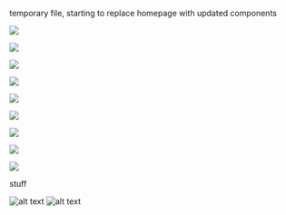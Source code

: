 


temporary file, starting to replace homepage with updated components

<Row>
<Column colMd={4} colLg={4} noGutterSm>
<ImageCard
  title="Components"
  subTitle="Carbon 10"
  href="https://www.carbondesignsystem.com"
  titleColor="dark"
  subTitleColor="dark"
  iconColor="dark"
  actionIcon="launch"
  >

![](/images/tooltip-components.svg)

</ImageCard>
    <ResourceCard
      subTitle="Design Kit"
      title="Explore & Create"
      aspectRatio="1:1"
      actionIcon="launch"
      color="dark"
      href="https://www.ibm.com/standards/web/design-kit/"
      >

![](/images/SketchIcon.svg)

  </ResourceCard>
</Column>
<Column colMd={4} colLg={4} noGutterSm>
<ImageCard
  title="2x Grid"
  subTitle="Elements"
  href="/elements/2x-grid"
  titleColor="light"
  subTitleColor="light"
  iconColor="light"
  actionIcon="arrowRight"
  >

![](images/grid-temp.png)

</ImageCard>
    <ResourceCard
      subTitle="GitHub repo"
      title="Design & Development"
      aspectRatio="1:1"
      actionIcon="launch"
      color="dark"
      href="https://www.ibm.com/standards/web/design-kit/"
      >

![](/images/GitHubIcon.svg)

  </ResourceCard>
</Column>
<Column colMd={4} colLg={4} noGutterSm>
<ImageCard
  title="Icon Usage"
  subTitle="Icons"
  href="/elements/2x-grid"
  actionIcon="arrowRight"
  aspectRatio="1:2"
  >

![](images/three-icons-stacked.svg)

</ImageCard>
</Column>
<Column colMd={4} colLg={4} noGutterSm>
    <ResourceCard
      subTitle="Elements"
      title="Color in UI"
      aspectRatio="2:1"
      actionIcon="arrowRight"
      color="dark"
      href="https://www.ibm.com/standards/web/design-kit/"
      />
<ImageCard
  title="Color Palette"
  subTitle="Elements"
  href="https://www.ibm.com/standards/web/design-kit/"
  actionIcon="arrowRight"
  >

![](images/blue1.jpg)

</ImageCard>
</Column>
<Column colMd={4} colLg={8} noGutterSm>
<ImageCard
  title="Color Palette"
  subTitle="Elements"
  href="https://www.ibm.com/standards/web/design-kit/"
  actionIcon="arrowRight"
  hoverColor="dark"
  >

![](images/landing-color-grid.svg)

</ImageCard>
</Column>
<Column colMd={4} colLg={4} noGutterSm>
<ImageCard
  href="/elements/type-specs-ui"
  >

![](images/type-scales.svg)

</ImageCard>
</Column>
<Column colMd={4} colLg={4} noGutterSm>
    <ResourceCard
      subTitle="Elements"
      title="Type Specs"
      aspectRatio="1:1"
      actionIcon="arrowRight"
      color="dark"
      href="/elements/type-specs-ui/"
      />
</Column>
</Row>

<Row>
  <Column colLg={4} colMd={4} noGutterSm>
<ImageCard
  href="/elements/type-basics/"
  >

![](images/landing-plex-animation.gif)

</ImageCard>
    <ResourceCard
      subTitle="Elements"
      title="Type Face"
      actionIcon="arrowRight"
      color="dark"
      href="/elements/typeface/"
      />
  </Column>
</Row>

stuff

<Row>
  <Column colLg={4} colMd={4} noGutterSm>
    <HomepageTile
      ratio="1:1" 
      hoverDark
      transparentImage="images/tooltip-components.svg"
      subtitle="Components"
      title="Carbon 10"
      actionIcon="resources"
      link="https://www.carbondesignsystem.com/"
      target="_blank"
    />
    <HomepageTile
      ratio="1:1" 
      theme="dark"
      subtitle="Design Kit"
      title="Explore & Create"
      actionIcon="resources"
      identityIcon="images/SketchIcon.svg"
      link="https://www.ibm.com/standards/web/design-kit/"
      target="_blank"
    />
  </Column>
  <Column colLg={4} colMd={4} noGutterSm>
    <HomepageTile
      ratio="1:1" 
      theme="dark"
      subtitle="Elements"
      title="2x Grid"
      actionIcon="article"
      transparentImage="images/grid-temp.png"
      link="/elements/2x-grid"
    />
    <HomepageTile
      ratio="1:1" 
      theme="dark"
      subtitle="GitHub repo"
      title="Design & development"
      actionIcon="resources"
      identityIcon="images/GitHubIcon.svg"
      link="https://www.ibm.com/standards/web/design-kit/"
      target="_blank"
    />
  </Column>
  <Column colLg={4} colMd={4} noGutterSm>
    <HomepageTile
      ratio="1:2" 
      theme="dark"
      hoverDark
      backgroundColor="#8a3ffc" // if omitted, defaults to #282828
      transparentImage="images/three-icons-stacked.svg"
      subtitle="Icons"
      title="Icon usage"
      actionIcon="article"
      link="https://www.ibm.com/standards/web/design-kit/"
      target="_blank"
    />
  </Column>
  <Column colLg={4} colMd={4} noGutterSm>
    <HomepageTile
      ratio="2:1" 
      theme="dark"
      subtitle="Elements"
      title="Color in UI"
      actionIcon=""
      link="https://www.ibm.com/standards/web/design-kit/"
      target="_blank"
    />
    <HomepageTile
      ratio="1:1" 
      marginTop="50%"
      theme="dark"
      hoverDark
      contentOnHover
      image="images/blue1.jpg"
      subtitle="Elements"
      title="Color Palette"
      actionIcon="article"
      link="https://www.ibm.com/standards/web/design-kit/"
      target="_blank"
    />
  </Column>
  <Column colLg={8} noGutterSm>
    <HomepageTile
      ratio="1:1" 
      theme="dark"
      hoverDark
      image="/images/landing-color-grid.svg"
      subtitle="Elements"
      title="Color Palette"
      actionIcon="article"
      link="https://www.ibm.com/standards/web/design-kit/"
      target="_blank"
    />
  </Column>
  <Column colLg={4} colMd={4} noGutterSm>
 <HomepageTile
            ratio="1:1" 
            theme="dark"
            backgroundColor="rgb(6, 31, 128)" // if omitted, defaults to #282828
            transparentImage="images/type-scales.svg"
            actionIcon="no-icon"
            link="https://www.ibm.com/standards/web/design-kit/"
            target="_blank"
          />
  </Column>
  <Column colLg={4} colMd={4} noGutterSm>
<HomepageTile
            ratio="1:1" 
            theme="dark"
            subtitle="Elements"
            title="Type Specs"
            actionIcon="article"
            link="https://www.ibm.com/standards/web/design-kit/"
            target="_blank"
          />
  </Column>
</Row>
<Row>
  <Column colLg={4} colMd={4} noGutterSm>
    <HomepageTile
        ratio="1:1" 
        theme="dark"
        image="images/landing-plex-animation.gif"
        actionIcon="no-icon"
        link="https://www.ibm.com/standards/web/design-kit/"
        target="_blank"
    />
    <HomepageTile
        ratio="2:1" 
        theme="dark"
        subtitle="Elements"
        title="Typeface"
        actionIcon="article"
        link="https://www.ibm.com/standards/web/design-kit/"
        target="_blank"
    />
  </Column>
  <Column colLg={8} noGutterLg>
  <HomepageTile
    ratio="1:1"
    image="images/product-gallery.jpg"
    actionIcon="no-icon">
    <HomepageTile
        ratio="4:1" 
        theme="dark"
        subtitle="Photography"
        title="IBM Services"
        actionIcon="article"
        link="https://www.ibm.com/standards/web/design-kit/"
        target="_blank"
    />
    </HomepageTile>
  </Column>
</Row>
<Row>
  <Column colLg={12} noGutterLg>
  <HomepageTile
    ratio="16:9"
    image="images/landing-photography-gallery-2.jpg"
    actionIcon="no-icon">
    <Carousel id="c1" count="1 2" nav={false} fade={true} autoplay>
        <img
        src="images/landing-photography-gallery-1-mobile.jpg"
        alt="alt text"
        />
        <img
        src="images/landing-photography-gallery-2.jpg"
        alt="alt text"
        />
    </Carousel>
    <HomepageTile
        ratio="6:1" 
        theme="dark"
        subtitle="Elements"
        title="Photography"
        actionIcon="article"
        link="https://www.ibm.com/standards/web/design-kit/"
        target="_blank"
    />
    </HomepageTile>
  </Column>
</Row>
<Row>
  <Column colLg={8} noGutterLg>
   <HomepageTile
    ratio="1:1"
    image="images/landing-gallery-watson-duo-phone.jpg"
    actionIcon="no-icon">
    <HomepageTile
        ratio="4:1" 
        theme="dark"
        subtitle="Case Study"
        title="Coming soon"
        actionIcon=""
        link="https://www.ibm.com/standards/web/design-kit/"
        target="_blank"
    />
    </HomepageTile>
  </Column>
  <Column colLg={4} colMd={4} noGutterSm>
   <HomepageTile
    ratio="1:1" 
    theme="dark"
    subtitle="Philosophy"
    title="Principles"
    actionIcon="article"
    link="https://www.ibm.com/standards/web/design-kit/"
    target="_blank"
    />
  </Column>
  <Column colLg={4} colMd={4} noGutterSm>
   <HomepageTile
    ratio="1:1" 
    theme="dark"
    hoverDark
    backgroundColor="#8a3ffc"
    image="images/landing-illustration-ibm-rand-logo.svg"
    actionIcon="no-icon"
    link="https://www.ibm.com/standards/web/design-kit/"
    target="_blank"
    />
  </Column>
  <Column colLg={4} colMd={4} noGutterSm>
   <HomepageTile
    ratio="1:1" 
    theme="dark"
    subtitle="Philosophy"
    title="Start smart"
    transparentImage="images/big-arrow.svg"
    actionIcon="no-icon"
    link="https://www.ibm.com/standards/web/design-kit/"
    target="_blank"
    />
  </Column>
</Row>
